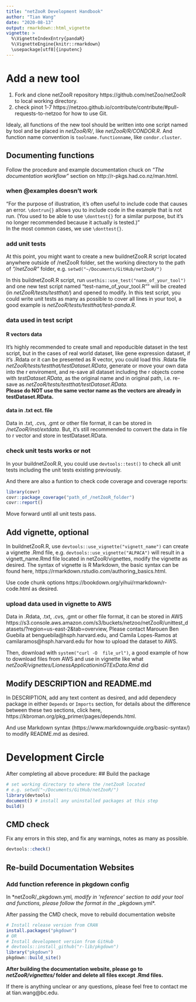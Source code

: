 ```yaml
---
title: "netZooR Development Handbook"
author: "Tian Wang"
date: "2020-08-13"
output: rmarkdown::html_vignette
vignette: >
  %\VignetteIndexEntry{pandaR}
  %\VignetteEngine{knitr::rmarkdown}
  \usepackage[utf8]{inputenc}
---
```


# Add a new tool
1. Fork and clone netZooR repository https://github.com/netZoo/netZooR to local working directory.
2. check pinot 1-7 https://netzoo.github.io/contribute/contribute/#pull-requests-to-netzoo for how to use Git.

Idealy, all functions of the new tool should be written into one script named by tool and be placed in *netZooR/R/*, like *netZooR/R/CONDOR.R*. And function name convention is `toolname.functionname`, like `condor.cluster`.

## Documenting functions
Follow the procedure and example documentation chuck on *"The documentation workflow"* section on http://r-pkgs.had.co.nz/man.html.

### when @examples doesn't work
"For the purpose of illustration, it’s often useful to include code that causes an error. `\dontrun{}` allows you to include code in the example that is not run. (You used to be able to use `\donttest{}` for a similar purpose, but it’s no longer recommended because it actually is tested.)"
<br>In the most common cases, we use `\donttest{}`.

### add unit tests
At this point, you might want to create a new buildnetZooR.R script located anywhere outside of /netZooR folder, set the working directory to the path of *"/netZooR"* folder, e.g. `setwd("~/Documents/GitHub/netZooR/")`

In this buildnetZooR.R script, run `usethis::use_test("name_of_your_tool")` and one new test script named "test-name_of_your_tool.R"" will be created (in *netZooR/tests/testthat/*) and opened to modify. In this test script, you could write unit tests as many as possible to cover all lines in your tool, a good example is *netZooR/tests/testthat/test-panda.R*.


### data used in test script

#### R vectors data
It's highly recommended to create small and repoducible dataset in the test script, but in the cases of real world dataset, like gene expression dataset, if it's .Rdata or it can be presented as R vector, you could load this .Rdata file *netZooR/tests/testthat/testDataset.RData*, generate or move your own data into the r enviroment, and re-save all dataset including the r objects come with *testDataset.RData*, as the original name and in original path, i.e. re-save as *netZooR/tests/testthat/testDataset.RData.* 
<br>**Please do NOT use the same vector name as the vectors are already in testDataset.RData.**

#### data in .txt ect. file
Data in .txt, .cvs, .gmt or other file format, it can be stored in */netZooR/inst/extdata*. But, it's still recommended to convert the data in file to r vector and store in testDataset.RData.

### check unit tests works or not
In your buildnetZooR.R, you could use `devtools::test()` to check all unit tests including the unit tests existing previously.

And there are also a funtion to check code coverage and coverage reports:
```r
library(covr)
covr::package_coverage("path_of_/netZooR_folder")
covr::report()
```

Move forward until all unit tests pass.

## Add vignette, optional
In buildnetZooR.R, use `devtools::use_vignette("vignett_name")` can create a vignette .Rmd file, e.g. `devtools::use_vignette("ALPACA")` will result in a  vignett_name.Rmd file located in netZooR/vignettes, modify the vignette as desired. The syntax of vignette is R Markdown, the basic syntax can be found here, https://rmarkdown.rstudio.com/authoring_basics.html.

Use code chunk options https://bookdown.org/yihui/rmarkdown/r-code.html as desired.

### upload data used in vignette to AWS
Data in .Rdata, .txt, .cvs, .gmt or other file format, it can be stored in AWS https://s3.console.aws.amazon.com/s3/buckets/netzoo/netZooR/unittest_datasets/?region=us-east-2&tab=overview, Please contact Marouen Ben Guebila at benguebila@hsph.harvard.edu, and Camila Lopes-Ramos at camilaramos@hsph.harvard.edu for how to upload the dataset to AWS.

Then, download with `system("curl -O  file_url")`, a good example of how to download files from AWS and use in vignette like what *netZooR/vignettes/LionessApplicationinGTExData.Rmd* did



## Modify DESCRIPTION and README.md

In DESCRIPTION, add any text content as desired, and add dependecy package in either `Depends` or `Imports` section, for details about the difference between these two sections, click here, https://kbroman.org/pkg_primer/pages/depends.html.

And use Markdown syntax (https://www.markdownguide.org/basic-syntax/) to modify README.md as desired.

# Development Circle

After completing all above procedure:
## Build the package
```r
# set working directory to where the /netZooR located
# e.g. setwd("~/Documents/GitHub/netZooR/")
library(devtools)
document() # install any uninstalled packages at this step
build()

```

## CMD check
Fix any errors in this step, and fix any warnings, notes as many as possible.
```r
devtools::check()
```

## Re-build Documentation Websites

### Add function reference in pkgdown config
In *netZooR/_pkgdown.yml*, modify in 'reference' section to add your tool and functions, please follow the format in the *_pkgdown.yml*.


After passing the CMD check, move to rebuild documentation website
```r
# Install release version from CRAN
install.packages("pkgdown")
# OR
# Install development version from GitHub
# devtools::install_github("r-lib/pkgdown")
library("pkgdown")
pkgdown::build_site()
```

**After building the documentation website, please go to *netZooR/vignettes/* folder and delete all files except .Rmd files.**

If there is anything unclear or any questions, please feel free to contact me at tian.wang@bc.edu.

